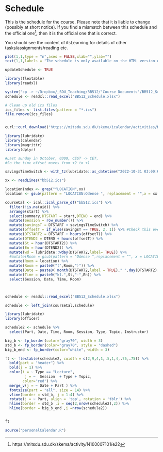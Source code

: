 # Schedule

This is the schedule for the course. 
Please note that it is liable to change (possibly at short notice). 
If you find a mismatch between this schedule and the official one^[https://mitsdu.sdu.dk/skema/activity/N100007101/e22], then it is the official one that is correct.

You should see the content of itsLearning for details of other tasks/assignments/reading etc.

```r
plot(1,1,type = "n",axes = FALSE,xlab="",ylab="")
text(1,1,labels = "The schedule is only available on the HTML version of this document")
```

```r
updateSchedule <- TRUE
```

```r
library(flextable)
library(readxl)

system("cp -r ~/Dropbox/_SDU_Teaching/BB512/'Course Documents'/BB512_Schedule.xlsx ~/Dropbox/_SDU_Teaching/BB512/BB512_Book/BB512_Schedule.xlsx")
schedule <- readxl::read_excel("BB512_Schedule.xlsx")
```

```r
# Clean up old ics files
ics_files <- list.files(pattern = "*.ics")
file.remove(ics_files)


curl::curl_download("https://mitsdu.sdu.dk/skema/icalendar/activities/N100007101/e22/e22",destfile = "bb512.ics")
```

```r
library(lubridate)
library(calendar)
library(magrittr)
library(dplyr)

#Last sunday in October, 0300, CEST -> CET, 
#So the time offset moves from +2 to +1

savingsTimeSwitch <- with_tz(lubridate::as_datetime("2022-10-31 03:00:00"), "Europe/Copenhagen")

xx <- readLines("bb512.ics")

locationIndex <- grep("^LOCATION",xx)
location <- gsub(pattern = "LOCATION:Odense ", replacement = "",x = xx[locationIndex])

courseCal <- ical::ical_parse_df("bb512.ics") %>% 
  filter(!is.na(uid)) %>% 
  arrange(start) %>% 
  select(summary,DTSTART = start,DTEND = end) %>% 
  mutate(Session = row_number()) %>% 
  mutate(savingsT = DTSTART < savingsTimeSwitch) %>% 
  mutate(offsetT = if_else(savingsT == TRUE, 2, 1)) %>% #Check this every year!
  mutate(DTSTART2 = DTSTART + hours(offsetT)) %>% 
  mutate(DTEND2 = DTEND + hours(offsetT)) %>% 
  mutate(St = hour(DTSTART2)) %>% 
  mutate(En = hour(DTEND2)) %>% 
  mutate(wd = lubridate::wday(DTSTART2,label= TRUE)) %>% 
  #mutate(Room = gsub(pattern = "Odense ",replacement = "", x = LOCATION)) %>% 
  mutate(Room = location) %>% 
  mutate(Room = paste0("(",Room,")")) %>% 
  mutate(Date = paste0( month(DTSTART2,label = TRUE)," ",day(DTSTART2),", ",wd)) %>% 
  mutate(Time = paste0("kl.",St,"-",En)) %>% 
  select(Session, Date, Time, Room)



schedule <- readxl::read_excel("BB512_Schedule.xlsx")

schedule <- left_join(courseCal,schedule)
```



```r
library(lubridate)
library(officer)

schedule2 <- schedule %>% 
  select(Part, Date, Time, Room, Session, Type, Topic, Instructor)

big_b <- fp_border(color="gray70", width = 3)
std_b <- fp_border(color="gray70", style = "dashed")
big_b_end <- fp_border(color="white", width = 3)

ft <- flextable(schedule2, cwidth = c(2,9,4,1,.5,1,4,.75,.75)) %>% 
  bold(part = "header") %>% 
  bold(j = 1) %>% 
  color(i = ~ Type == "Lecture",
         j = ~  Session  + Type + Topic,
        color="red") %>% 
  merge_v(j = ~ Date + Part ) %>% 
  fontsize(part = "all", size = 14) %>% 
  vline(border = std_b, j = 1:4) %>% 
  rotate(j = ~ Part, align = 'top', rotation = 'tblr') %>% 
  hline(border = std_b ,i = seq(2,nrow(schedule2),2)) %>% 
  hline(border = big_b_end ,i =nrow(schedule2))

  
ft
```

```r
source("personalCalendar.R")
```

